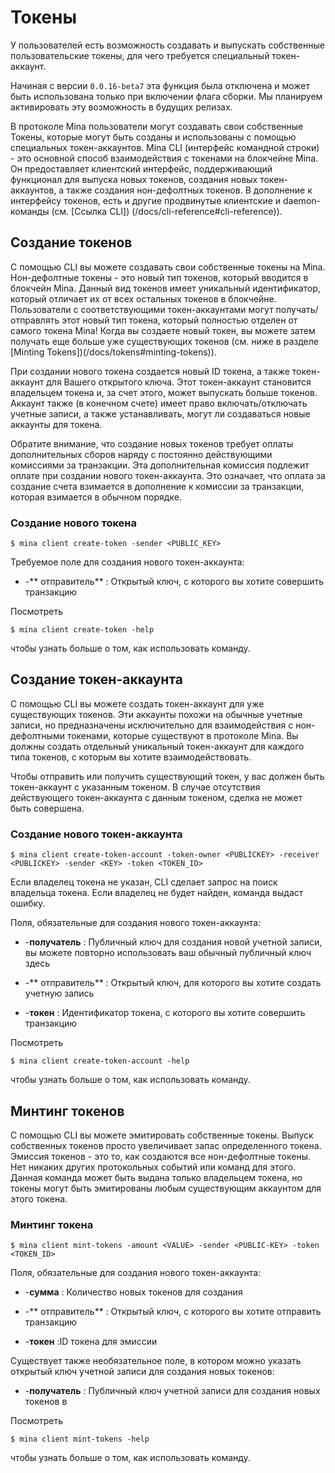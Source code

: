 
# Токены

У пользователей есть возможность создавать и выпускать собственные пользовательские токены, для чего требуется специальный токен-аккаунт.

<Alert kind="warning">

  Начиная с версии `0.0.16-beta7` эта функция была отключена и может быть использована только при включении флага сборки. Мы планируем активировать эту возможность в будущих релизах.

</Alert>

В протоколе Mina пользователи могут создавать свои собственные Токены, которые могут быть созданы и использованы с помощью специальных токен-аккаунтов. Mina CLI (интерфейс командной строки) - это основной способ взаимодействия с токенами на блокчейне Mina. Он предоставляет клиентский интерфейс, поддерживающий функционал для выпуска новых токенов, создания новых токен-аккаунтов, а также создания нон-дефолтных токенов. В дополнение к интерфейсу токенов, есть и другие продвинутые клиентские и daemon-команды (см. [Ссылка CLI]) (/docs/cli-reference#cli-reference)).

## Создание токенов

С помощью CLI вы можете создавать свои собственные токены на Mina. Нон-дефолтные токены - это новый тип токенов, который вводится в блокчейн Mina. Данный вид токенов имеет уникальный идентификатор, который отличает их от всех остальных токенов в блокчейне. Пользователи с соответствующими токен-аккаунтами могут получать/отправлять этот новый тип токена, который полностью отделен от самого токена Mina! Когда вы создаете новый токен, вы можете затем получать еще больше уже существующих токенов (см. ниже в разделе [Minting Tokens])(/docs/tokens#minting-tokens)).

При создании нового токена создается новый ID токена, а также токен-аккаунт для Вашего открытого ключа. Этот токен-аккаунт становится владельцем токена и, за счет этого, может выпускать больше токенов. Аккаунт также (в конечном счете) имеет право включать/отключать учетные записи, а также устанавливать, могут ли создаваться новые аккаунты для токена.

Обратите внимание, что создание новых токенов требует оплаты дополнительных сборов наряду с постоянно действующими комиссиями за транзакции. Эта дополнительная комиссия подлежит оплате при создании нового токен-аккаунта. Это означает, что оплата за создание счета взимается в дополнение к комиссии за транзакции, которая взимается в обычном порядке.

### Создание нового токена

```
$ mina client create-token -sender <PUBLIC_KEY>
```

<Alert>


Требуемое поле для создания нового токен-аккаунта:

- -** отправитель** : Открытый ключ, с которого вы хотите совершить транзакцию

</Alert>


Посмотреть

```
$ mina client create-token -help
```

чтобы узнать больше о том, как использовать команду.

## Создание токен-аккаунта

С помощью CLI вы можете создать токен-аккаунт для уже существующих токенов. Эти аккаунты похожи на обычные учетные записи, но предназначены исключительно для взаимодействия с нон-дефолтными токенами, которые существуют в протоколе Mina. Вы должны создать отдельный уникальный токен-аккаунт для каждого типа токенов, с которым вы хотите взаимодействовать.

<Alert kind="warning">


Чтобы отправить или получить существующий токен, у вас должен быть токен-аккаунт с указанным токеном. В случае отсутствия действующего токен-аккаунта с данным токеном, сделка не может быть совершена.

</Alert>


### Создание нового токен-аккаунта

```
$ mina client create-token-account -token-owner <PUBLICKEY> -receiver <PUBLICKEY> -sender <KEY> -token <TOKEN_ID>
```

<Alert>


Если владелец токена не указан, CLI сделает запрос на поиск владельца токена. Если владелец не будет найден, команда выдаст ошибку.

Поля, обязательные для создания нового токен-аккаунта:

- -**получатель** : Публичный ключ для создания новой учетной записи, вы можете повторно использовать ваш обычный публичный ключ здесь

- -** отправитель** : Открытый ключ, для которого вы хотите создать учетную запись

- -**токен** : Идентификатор токена, с которого вы хотите совершить транзакцию

</Alert>


Посмотреть

```
$ mina client create-token-account -help
```

чтобы узнать больше о том, как использовать команду.

## Минтинг токенов

С помощью CLI вы можете эмитировать собственные токены. Выпуск собственных токенов просто увеличивает запас определенного токена. Эмиссия токенов - это то, как создаются все нон-дефолтные токены. Нет никаких других протокольных событий или команд для этого. Данная команда может быть выдана только владельцем токена, но токены могут быть эмитированы любым существующим аккаунтом для этого токена.

### Минтинг токена

```
$ mina client mint-tokens -amount <VALUE> -sender <PUBLIC-KEY> -token <TOKEN_ID>
```

<Alert>


Поля, обязательные для создания нового токен-аккаунта:

- -**сумма** : Количество новых токенов для создания

- -** отправитель** : Открытый ключ, с которого вы хотите отправить транзакцию

- -**токен** :ID токена для эмиссии

Существует также необязательное поле, в котором можно указать открытый ключ учетной записи для создания новых токенов:

- -**получатель** : Публичный ключ учетной записи для создания новых токенов в

</Alert>


Посмотреть

```
$ mina client mint-tokens -help
```

чтобы узнать больше о том, как использовать команду.
